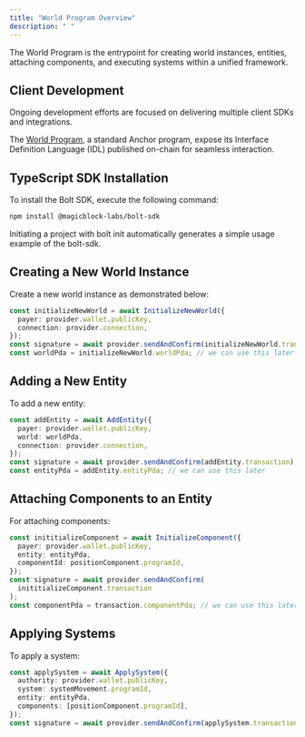 ```yaml
---
title: "World Program Overview"
description: " "
---
```


The World Program is the entrypoint for creating world instances, entities, attaching components, and executing systems within a unified framework.

## Client Development

Ongoing development efforts are focused on delivering multiple client SDKs and integrations.

The [World Program](https://explorer.solana.com/address/WorLD15A7CrDwLcLy4fRqtaTb9fbd8o8iqiEMUDse2n/anchor-program?cluster=devnet), a standard Anchor program, expose its Interface Definition Language (IDL) published on-chain for seamless interaction.

## TypeScript SDK Installation

To install the Bolt SDK, execute the following command:

```bash
npm install @magicblock-labs/bolt-sdk
```

Initiating a project with bolt init automatically generates a simple usage example of the bolt-sdk.

## Creating a New World Instance

Create a new world instance as demonstrated below:

```typescript
const initializeNewWorld = await InitializeNewWorld({
  payer: provider.wallet.publicKey,
  connection: provider.connection,
});
const signature = await provider.sendAndConfirm(initializeNewWorld.transaction);
const worldPda = initializeNewWorld.worldPda; // we can use this later
```

## Adding a New Entity

To add a new entity:

```typescript
const addEntity = await AddEntity({
  payer: provider.wallet.publicKey,
  world: worldPda,
  connection: provider.connection,
});
const signature = await provider.sendAndConfirm(addEntity.transaction);
const entityPda = addEntity.entityPda; // we can use this later
```

## Attaching Components to an Entity

For attaching components:

```typescript
const inititializeComponent = await InitializeComponent({
  payer: provider.wallet.publicKey,
  entity: entityPda,
  componentId: positionComponent.programId,
});
const signature = await provider.sendAndConfirm(
  inititializeComponent.transaction
);
const componentPda = transaction.componentPda; // we can use this later
```

## Applying Systems

To apply a system:

```typescript
const applySystem = await ApplySystem({
  authority: provider.wallet.publicKey,
  system: systemMovement.programId,
  entity: entityPda,
  components: [positionComponent.programId],
});
const signature = await provider.sendAndConfirm(applySystem.transaction);
```
